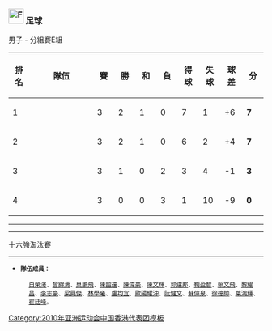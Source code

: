=== [[File:Football pictogram.svg|30px]] 足球 ===
{{main|2010年亞洲運動會足球比賽}}

; 男子 - 分組賽E組
{| class="wikitable" style="text-align: center; font-size: 90%;"
|-
!width=30|排名
!width=150|隊伍
!width=30|賽
!width=30|勝
!width=30|和
!width=30|負
!width=30|得球
!width=30|失球
!width=30|球差
!width=30|分
|- bgcolor=#ccffcc
|1||style="text-align:left;"|{{fb|UAE}}
|3||2||1||0||7||1||+6||'''7'''
|- bgcolor=#ccffcc
|2||style="text-align:left;"|{{fb|HKG}}
|3||2||1||0||6||2||+4||'''7'''
|-  bgcolor=#ccffcc 
|3||style="text-align:left;"|{{fb|UZB}}
|3||1||0||2||3||4||-1||'''3'''
|- bgcolor=#ffcccc
|4||style="text-align:left;"|{{fb|BAN}}
|3||0||0||3||1||10||-9||'''0'''
|}

{{footballbox
|date=11月7日
|time= 19:00 
|team1={{fb-rt|UAE}} 
|score= 1 – 1
|report= [http://www.gz2010.cn/info/CHN_CHN/FB/FBR173A_FBM400400A0500001CHN.html 報告]
|team2={{fb|HKG}} 
|goals1=[[阿布杜拉·穆薩|穆薩]] {{goal|37}}
|goals2=[[陳文輝 (足球運動員)|陳文輝]] {{goal|82}}
|stadium=[[花都体育场]]
|referee ={{flagicon|KOR}} 崔明雍
}}
----
{{footballbox
|date=11月9日
|time= 19:00 
|team1={{fb-rt|UZB}} 
|score= 0 – 1
|report= [http://www.gz2010.cn/info/CHN_CHN/FB/FBR173A_FBM400400A0500003CHN.html 報告]
|team2={{fb|HKG}} 
|goals1=
|goals2=[[陳偉豪]] {{goal|59}}
|stadium=[[花都体育场]]
|referee ={{flagicon|IRQ}} 拉齐姆·卡多姆
}}
----
{{footballbox
|date=11月11日
|time= 16:00 
|team1={{fb-rt|HKG}}  
|score= 4 – 1
|report= [http://www.gz2010.cn/info/CHN_CHN/FB/FBR173A_FBM400400A0500005CHN.html 報告]
|team2={{fb|BAN}} 
|goals1= [[歐陽耀冲]] {{goal|2||34}}<br> [[鞠盈智]] {{goal|41}}<br> [[陳文輝 (足球運動員)|陳文輝]] {{goal|85}}
|goals2= [[穆罕默德·埃纳穆·哈克|哈克]] {{goal|24}}
|stadium=[[花都体育场]]
|referee ={{flagicon|IRN}} 赛義德·穆扎法比
}}

; 十六強淘汰賽
{{footballbox
|date=11月15日
|time= 16:00 
|team1={{fb-rt|OMA}}   
|score=  3 – 0
|report= [http://www.gz2010.cn/info/CHN_CHN/FB/FBR173A_FBM400400D0400004CHN.html 報告]
|team2={{fb|HKG}}    
|goals1=[[阿里·法拉赫·哈德里 侯赛因|哈德里]]{{goal|30||61}}<br>[[阿曼·尤尼斯·阿曼·拜特·纳西卜|纳西卜]]{{goal|68}}
|goals2=
|stadium=[[黄埔體育中心體育場]]
|referee ={{flagicon|KOR}} 崔明雍
}}
----
*<small>'''隊伍成員：'''
:[[白榮澤]]、[[曾錦濤]]、[[巢鵬飛]]、[[陳韶遠]]、[[陳偉豪]]、[[陳文輝 (足球運動員)|陳文輝]]、[[郭建邦]]、[[鞠盈智]]、[[賴文飛]]、[[黎耀昌]]、[[李志豪 (足球員)|李志豪]]、[[梁興傑]]、[[林學曦]]、[[盧均宜]]、[[歐陽耀沖]]、[[阮健文]]、[[蘇偉泉]]、[[徐德帥]]、[[葉鴻輝]]、[[翟廷峰]]。</small>
<noinclude>[[Category:2010年亚洲运动会中国香港代表团模板]]</noinclude>